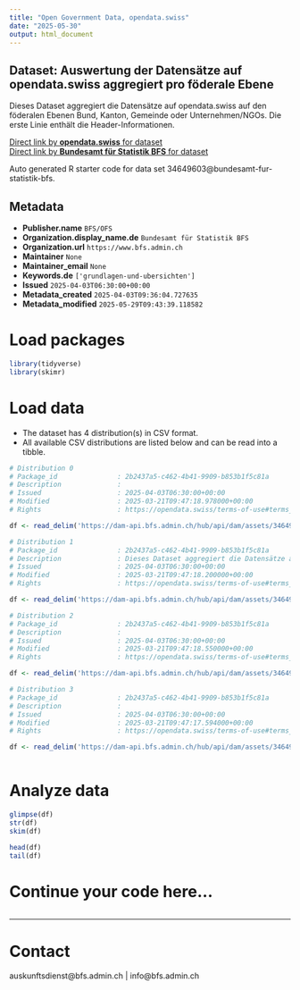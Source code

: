 ```yaml
---
title: "Open Government Data, opendata.swiss"
date: "2025-05-30"
output: html_document
---
```


## Dataset: Auswertung der Datensätze auf opendata.swiss aggregiert pro föderale Ebene

Dieses Dataset aggregiert die Datensätze auf opendata.swiss auf den föderalen Ebenen Bund, Kanton, Gemeinde oder Unternehmen/NGOs. Die erste Linie enthält die Header-Informationen.

[Direct link by **opendata.swiss** for dataset](https://opendata.swiss/de/dataset/auswertung-der-datensatze-auf-opendata-swiss-aggregiert-pro-foderale-ebene)<br>
[Direct link by **Bundesamt für Statistik BFS** for dataset](https://www.bfs.admin.ch/asset/de/ts-d-00.02-OGD-04)

Auto generated R starter code for data set 34649603@bundesamt-fur-statistik-bfs.

## Metadata

- **Publisher.name** `BFS/OFS`
- **Organization.display_name.de** `Bundesamt für Statistik BFS`
- **Organization.url** `https://www.bfs.admin.ch`
- **Maintainer** `None`
- **Maintainer_email** `None`
- **Keywords.de** `['grundlagen-und-ubersichten']`
- **Issued** `2025-04-03T06:30:00+00:00`
- **Metadata_created** `2025-04-03T09:36:04.727635`
- **Metadata_modified** `2025-05-29T09:43:39.118582`


# Load packages

```r

library(tidyverse)
library(skimr)

```

# Load data

-   The dataset has 4 distribution(s) in CSV format.
-   All available CSV distributions are listed below and can be read into a tibble.

```r

# Distribution 0
# Package_id               : 2b2437a5-c462-4b41-9909-b853b1f5c81a
# Description              : 
# Issued                   : 2025-04-03T06:30:00+00:00
# Modified                 : 2025-03-21T09:47:18.978000+00:00
# Rights                   : https://opendata.swiss/terms-of-use#terms_open

df <- read_delim('https://dam-api.bfs.admin.ch/hub/api/dam/assets/34649618/master')

# Distribution 1
# Package_id               : 2b2437a5-c462-4b41-9909-b853b1f5c81a
# Description              : Dieses Dataset aggregiert die Datensätze auf opendata.swiss auf den föderalen Ebenen Bund, Kanton, Gemeinde oder Unternehmen/NGOs. Die erste Linie enthält die Header-Informationen.
# Issued                   : 2025-04-03T06:30:00+00:00
# Modified                 : 2025-03-21T09:47:18.200000+00:00
# Rights                   : https://opendata.swiss/terms-of-use#terms_open

df <- read_delim('https://dam-api.bfs.admin.ch/hub/api/dam/assets/34649612/master')

# Distribution 2
# Package_id               : 2b2437a5-c462-4b41-9909-b853b1f5c81a
# Description              : 
# Issued                   : 2025-04-03T06:30:00+00:00
# Modified                 : 2025-03-21T09:47:18.550000+00:00
# Rights                   : https://opendata.swiss/terms-of-use#terms_open

df <- read_delim('https://dam-api.bfs.admin.ch/hub/api/dam/assets/34649626/master')

# Distribution 3
# Package_id               : 2b2437a5-c462-4b41-9909-b853b1f5c81a
# Description              : 
# Issued                   : 2025-04-03T06:30:00+00:00
# Modified                 : 2025-03-21T09:47:17.594000+00:00
# Rights                   : https://opendata.swiss/terms-of-use#terms_open

df <- read_delim('https://dam-api.bfs.admin.ch/hub/api/dam/assets/34649622/master')



```

# Analyze data

```r

glimpse(df)
str(df)
skim(df)

head(df)
tail(df)

```

# Continue your code here...

```r

```

------------------------------------------------------------------------

# Contact

auskunftsdienst@bfs.admin.ch | info@bfs.admin.ch
